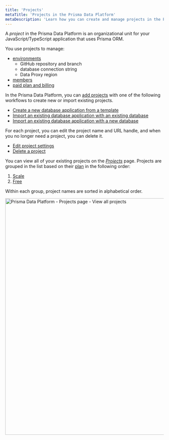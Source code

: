 ```yaml
---
title: 'Projects'
metaTitle: 'Projects in the Prisma Data Platform'
metaDescription: 'Learn how you can create and manage projects in the Prisma Data Platform'
---
```


<TopBlock>

A _project_ in the Prisma Data Platform is an organizational unit for your JavaScript/TypeScript application that uses Prisma ORM.

You use projects to manage:

- [environments](/data-platform/environments)
  - GitHub repository and branch
  - database connection string
  - Data Proxy region
- [members](/data-platform/members)
- [paid plan and billing](/data-platform/billing/plans-and-quotas)

In the Prisma Data Platform, you can [add projects](/data-platform/projects/add-project) with one of the following workflows to create new or import existing projects.

- [Create a new database application from a template](/data-platform/projects/add-project/create-new-project-from-template)
- [Import an existing database application with an existing database](/data-platform/projects/add-project/import-existing-project-existing-db)
- [Import an existing database application with a new database](/data-platform/projects/add-project/import-existing-project-new-db)

For each project, you can edit the project name and URL handle, and when you no longer need a project, you can delete it.

- [Edit project settings](/data-platform/projects/edit-settings)
- [Delete a project](/data-platform/projects/delete-project)

You can view all of your existing projects on the [_Projects_](https://cloud.prisma.io/projects) page. Projects are grouped in the list based on their [plan](/data-platform/billing/plans-and-quotas) in the following order:

1. [Scale](/data-platform/billing/plans-and-quotas#strongscalestrong-plan)
2. [Free](/data-platform/billing/plans-and-quotas#strongfreestrong-plan)

Within each group, project names are sorted in alphabetical order.

<img
  src="../images/projects/prisma-data-platform-projects-page.png"
  alt="Prisma Data Platform - Projects page - View all projects"
  width="750px"
/>

</TopBlock>

